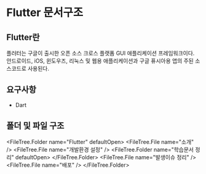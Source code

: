
# Flutter 문서구조

## Flutter란
플러터는 구글이 출시한 오픈 소스 크로스 플랫폼 GUI 애플리케이션 프레임워크이다.
안드로이드, iOS, 윈도우즈, 리눅스 및 웹용 애플리케이션과 구글 퓨시아용 앱의 주된 소스코드로 사용된다.

## 요구사항

- Dart


## 폴더 및 파일 구조

<FileTree.Folder name="Flutter" defaultOpen>
  <FileTree.File name="소개" />
  <FileTree.File name="개발환경 설정" />
  <FileTree.Folder name="학습문서 정리" defaultOpen>
  </FileTree.Folder>
  <FileTree.File name="발생이슈 정리" />
  <FileTree.File name="배포" />
</FileTree.Folder>